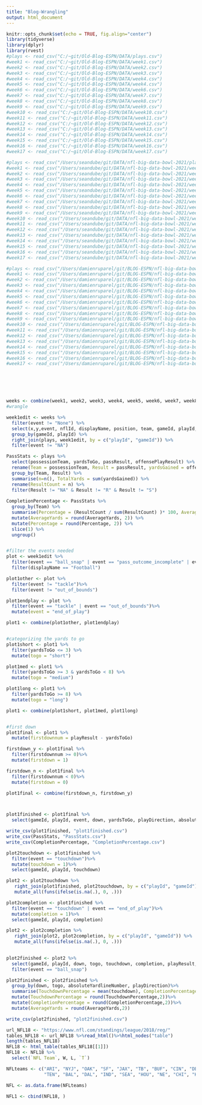 ```yaml
---
title: "Blog-Wrangling"
output: html_document
---
```


```r
knitr::opts_chunk$set(echo = TRUE, fig.align="center")
library(tidyverse)
library(dplyr)
library(rvest)
#plays <- read_csv("C:/~git/Old-Blog-ESPN/DATA/plays.csv")
#week1 <- read_csv("C:/~git/Old-Blog-ESPN/DATA/week1.csv")
#week2 <- read_csv("C:/~git/Old-Blog-ESPN/DATA/week2.csv")
#week3 <- read_csv("C:/~git/Old-Blog-ESPN/DATA/week3.csv")
#week4 <- read_csv("C:/~git/Old-Blog-ESPN/DATA/week4.csv")
#week5 <- read_csv("C:/~git/Old-Blog-ESPN/DATA/week4.csv")
#week6 <- read_csv("C:/~git/Old-Blog-ESPN/DATA/week6.csv")
#week7 <- read_csv("C:/~git/Old-Blog-ESPN/DATA/week7.csv")
#week8 <- read_csv("C:/~git/Old-Blog-ESPN/DATA/week8.csv")
#week9 <- read_csv("C:/~git/Old-Blog-ESPN/DATA/week9.csv")
#week10 <- read_csv("C:/~git/Old-Blog-ESPN/DATA/week10.csv")
#week11 <- read_csv("C:/~git/Old-Blog-ESPN/DATA/week11.csv")
#week12 <- read_csv("C:/~git/Old-Blog-ESPN/DATA/week12.csv")
#week13 <- read_csv("C:/~git/Old-Blog-ESPN/DATA/week13.csv")
#week14 <- read_csv("C:/~git/Old-Blog-ESPN/DATA/week14.csv")
#week15 <- read_csv("C:/~git/Old-Blog-ESPN/DATA/week15.csv")
#week16 <- read_csv("C:/~git/Old-Blog-ESPN/DATA/week16.csv")
#week17 <- read_csv("C:/~git/Old-Blog-ESPN/DATA/week17.csv") 

#plays <- read_csv("/Users/seandube/git/DATA/nfl-big-data-bowl-2021/plays.csv")
#week1 <- read_csv("/Users/seandube/git/DATA/nfl-big-data-bowl-2021/week1.csv")
#week2 <- read_csv("/Users/seandube/git/DATA/nfl-big-data-bowl-2021/week2.csv")
#week3 <- read_csv("/Users/seandube/git/DATA/nfl-big-data-bowl-2021/week3.csv")
#week4 <- read_csv("/Users/seandube/git/DATA/nfl-big-data-bowl-2021/week4.csv")
#week5 <- read_csv("/Users/seandube/git/DATA/nfl-big-data-bowl-2021/week4.csv")
#week6 <- read_csv("/Users/seandube/git/DATA/nfl-big-data-bowl-2021/week6.csv")
#week7 <- read_csv("/Users/seandube/git/DATA/nfl-big-data-bowl-2021/week7.csv")
#week8 <- read_csv("/Users/seandube/git/DATA/nfl-big-data-bowl-2021/week8.csv")
#week9 <- read_csv("/Users/seandube/git/DATA/nfl-big-data-bowl-2021/week9.csv")
#week10 <- read_csv("/Users/seandube/git/DATA/nfl-big-data-bowl-2021/week10.csv")
#week11 <- read_csv("/Users/seandube/git/DATA/nfl-big-data-bowl-2021/week11.csv")
#week12 <- read_csv("/Users/seandube/git/DATA/nfl-big-data-bowl-2021/week12.csv")
#week13 <- read_csv("/Users/seandube/git/DATA/nfl-big-data-bowl-2021/week13.csv")
#week14 <- read_csv("/Users/seandube/git/DATA/nfl-big-data-bowl-2021/week14.csv")
#week15 <- read_csv("/Users/seandube/git/DATA/nfl-big-data-bowl-2021/week15.csv")
#week16 <- read_csv("/Users/seandube/git/DATA/nfl-big-data-bowl-2021/week16.csv")
#week17 <- read_csv("/Users/seandube/git/DATA/nfl-big-data-bowl-2021/week17.csv")

#plays <- read_csv("/Users/damienruparel/git/BLOG-ESPN/nfl-big-data-bowl-2021/plays.csv")
#week1 <- read_csv("/Users/damienruparel/git/BLOG-ESPN/nfl-big-data-bowl-2021/week1.csv")
#week2 <- read_csv("/Users/damienruparel/git/BLOG-ESPN/nfl-big-data-bowl-2021/week2.csv")
#week3 <- read_csv("/Users/damienruparel/git/BLOG-ESPN/nfl-big-data-bowl-2021/week3.csv")
#week4 <- read_csv("/Users/damienruparel/git/BLOG-ESPN/nfl-big-data-bowl-2021/week4.csv")
#week5 <- read_csv("/Users/damienruparel/git/BLOG-ESPN/nfl-big-data-bowl-2021/week4.csv")
#week6 <- read_csv("/Users/damienruparel/git/BLOG-ESPN/nfl-big-data-bowl-2021/week6.csv")
#week7 <- read_csv("/Users/damienruparel/git/BLOG-ESPN/nfl-big-data-bowl-2021/week7.csv")
#week8 <- read_csv("/Users/damienruparel/git/BLOG-ESPN/nfl-big-data-bowl-2021/week8.csv")
#week9 <- read_csv("/Users/damienruparel/git/BLOG-ESPN/nfl-big-data-bowl-2021/week9.csv")
#week10 <- read_csv("/Users/damienruparel/git/BLOG-ESPN/nfl-big-data-bowl-2021/week10.csv")
#week11 <- read_csv("/Users/damienruparel/git/BLOG-ESPN/nfl-big-data-bowl-2021/week11.csv")
#week12 <- read_csv("/Users/damienruparel/git/BLOG-ESPN/nfl-big-data-bowl-2021/week12.csv")
#week13 <- read_csv("/Users/damienruparel/git/BLOG-ESPN/nfl-big-data-bowl-2021/week13.csv")
#week14 <- read_csv("/Users/damienruparel/git/BLOG-ESPN/nfl-big-data-bowl-2021/week14.csv")
#week15 <- read_csv("/Users/damienruparel/git/BLOG-ESPN/nfl-big-data-bowl-2021/week15.csv")
#week16 <- read_csv("/Users/damienruparel/git/BLOG-ESPN/nfl-big-data-bowl-2021/week16.csv")
#week17 <- read_csv("/Users/damienruparel/git/BLOG-ESPN/nfl-big-data-bowl-2021/week17.csv")






weeks <- combine(week1, week2, week3, week4, week5, week6, week7, week8, week9, week10, week11, week12, week13, week14, week15, week16, week17)
#wrangle

week1edit <- weeks %>%
  filter(event != "None") %>%
  select(x,y,event, nflId, displayName, position, team, gameId, playId, playDirection)%>%
  group_by(gameId, playId) %>%
  right_join(plays, week1edit, by = c("playId", "gameId")) %>%
  filter(event != "NA")

PassStats <- plays %>%
  select(possessionTeam, yardsToGo, passResult, offensePlayResult) %>%
  rename(Team = possessionTeam, Result = passResult, yardsGained = offensePlayResult) %>%
  group_by(Team, Result) %>%
  summarise(n=n(), TotalYards = sum(yardsGained)) %>%
  rename(ResultCount = n) %>%
  filter(Result != "NA" & Result != "R" & Result != "S")
 
CompletionPercentage <- PassStats %>%
  group_by(Team) %>%
  summarise(Percentage = (ResultCount / sum(ResultCount) )* 100, AverageYards = TotalYards / sum(ResultCount)) %>%
  mutate(AverageYards = round(AverageYards, 2)) %>%
  mutate(Percentage = round(Percentage, 2)) %>%
  slice(1) %>%
  ungroup() 


#filter the events needed
plot <- week1edit %>%
  filter(event == "ball_snap" | event == "pass_outcome_incomplete" | event == "tackle" | event == "out_of_bounds" | event == "touchdown") %>%
  filter(displayName == "Football")

plot1other <- plot %>%
  filter(event != "tackle")%>%
  filter(event != "out_of_bounds")

plot1endplay <- plot %>%
  filter(event == "tackle" | event == "out_of_bounds")%>%
  mutate(event = "end_of_play")

plot1 <- combine(plot1other, plot1endplay)


#categorizing the yards to go 
plot1short <- plot1 %>%
  filter(yardsToGo <= 3) %>%
  mutate(togo = "short")

plot1med <- plot1 %>%
  filter(yardsToGo >= 3 & yardsToGo < 8) %>%
  mutate(togo = "medium")

plot1long <- plot1 %>%
  filter(yardsToGo >= 8) %>%
  mutate(togo = "long")

plot1 <- combine(plot1short, plot1med, plot1long)


#first down
plot1final <- plot1 %>%
  mutate(firstdownnum = playResult - yardsToGo)

firstdown_y <- plot1final %>%
  filter(firstdownnum >= 0)%>%
  mutate(firstdown = 1)

firstdown_n <- plot1final %>%
  filter(firstdownnum < 0)%>%
  mutate(firstdown = 0)

plot1final <- combine(firstdown_n, firstdown_y)



plot1finished <- plot1final %>%
  select(gameId, playId, event, down, yardsToGo, playDirection, absoluteYardlineNumber, playResult, togo, x, y, firstdown)

write_csv(plot1finished, "plot1finished.csv")
write_csv(PassStats, "PassStats.csv")
write_csv(CompletionPercentage, "CompletionPercentage.csv")
```

```r
plot2touchdown <- plot1finished %>%
  filter(event == "touchdown")%>%
  mutate(touchdown = 1)%>%
  select(gameId, playId, touchdown)

plot2 <- plot2touchdown %>%
   right_join(plot1finished, plot2touchdown, by = c("playId", "gameId")) %>%
   mutate_all(funs(ifelse(is.na(.), 0, .)))

plot2completion <- plot1finished %>%
  filter(event == "touchdown" | event == "end_of_play")%>%
  mutate(completion = 1)%>%
  select(gameId, playId, completion)

plot2 <- plot2completion %>%
   right_join(plot2, plot2completion, by = c("playId", "gameId")) %>%
   mutate_all(funs(ifelse(is.na(.), 0, .)))

  
plot2finished <- plot2 %>%
  select(gameId, playId, down, togo, touchdown, completion, playResult, event, absoluteYardlineNumber, playDirection)%>%
  filter(event == "ball_snap")

plot2finished <- plot2finished %>%
  group_by(down, togo, absoluteYardlineNumber, playDirection)%>%
  summarise(TouchdownPercentage = mean(touchdown), CompletionPercentage = mean(completion), AverageYards = mean(playResult))%>%
  mutate(TouchdownPercentage = round(TouchdownPercentage,2))%>%
  mutate(CompletionPercentage = round(CompletionPercentage,2))%>%
  mutate(AverageYards = round(AverageYards,2))

write_csv(plot2finished, "plot2finished.csv")
```



```r
url_NFL18 <- "https://www.nfl.com/standings/league/2018/reg/"
tables_NFL18 <- url_NFL18 %>%read_html()%>%html_nodes("table")
length(tables_NFL18)
NFL18 <- html_table(tables_NFL18[[1]])
NFL18 <- NFL18 %>%
  select(`NFL Team`, W, L, `T`)

NFLteams <- c("ARI", "NYJ", "OAK", "SF", "JAX", "TB", "BUF", "CIN", "DEN", "DET", "GB", "ATL", "CAR", "CLE", "MIA", "WAS", "MIN", "PHI", "PIT",
              "TEN", "BAL", "DAL", "IND", "SEA", "HOU", "NE", "CHI", "KC", "LAC", "LAR", "NO")

NFL <- as.data.frame(NFLteams)

NFL1 <- cbind(NFL18, )

```